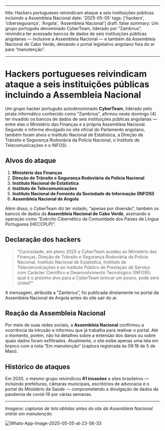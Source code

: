 ﻿
---
title: Hackers portugueses reivindicam ataque a seis instituições públicas incluindo a Assembleia Nacional
date: '2025-05-05'
tags: ['hackers', 'cibersegurança', 'Angola', 'Assembleia Nacional']
draft: false
summary: Um grupo português denominado CyberTeam, liderado por “Zambrius”, reivindica ter acessado bancos de dados de seis instituições públicas angolanas — inclusive a Assembleia Nacional — e também da Assembleia Nacional de Cabo Verde, deixando o portal legislativo angolano fora do ar para “manutenção”.

---

# Hackers portugueses reivindicam ataque a seis instituições públicas incluindo a Assembleia Nacional



Um grupo hacker português autodenominado **CyberTeam**, liderado pelo pirata informático conhecido como “Zambrius”, afirmou neste domingo (4) ter invadido os bancos de dados de seis instituições públicas angolanas — entre elas o Ministério das Finanças e a própria Assembleia Nacional. Segundo o informe divulgado no site oficial do Parlamento angolano, também foram alvos o Instituto Nacional de Estatística, a Direção de Trânsito e Segurança Rodoviária da Polícia Nacional, o Instituto de Telecomunicações e o INFOSI.

## Alvos do ataque

1. **Ministério das Finanças**  
2. **Direção de Trânsito e Segurança Rodoviária da Polícia Nacional**  
3. **Instituto Nacional de Estatística**  
4. **Instituto de Telecomunicações**  
5. **Instituto Nacional de Fomento da Sociedade de Informação (INFOSI)**  
6. **Assembleia Nacional de Angola**  

Além disso, o CyberTeam diz ter violado, “apenas por diversão”, também os bancos de dados da **Assembleia Nacional de Cabo Verde**, assinando a operação como “Exército Cibernético da Comunidade dos Países de Língua Portuguesa (HECCPLP)”.

## Declaração dos hackers

> “Curiosidade, em pleno 2025 a CyberTeam acedeu ao Ministério das Finanças, Direção de Trânsito e Segurança Rodoviária da Polícia Nacional, Instituto Nacional de Estatística, Instituto de Telecomunicações e ao Instituto Público de Prestação de Serviço com Carácter Científico e Desenvolvimento Tecnológico (INFOSI); qual é o próximo alvo para a CyberTeam brincar um pouco, pode será Unitel?”  

A mensagem, atribuída a “Zambrius”, foi publicada diretamente no portal da Assembleia Nacional de Angola antes do site sair do ar.

## Reação da Assembleia Nacional

Por meio de suas redes sociais, a **Assembleia Nacional** confirmou a ocorrência da intrusão e informou que já trabalha para reativar o portal. Até o momento, porém, não há detalhes sobre a extensão dos danos ou sobre quais dados foram exfiltrados. Atualmente, o site exibe apenas uma tela em branco com a nota “Em manutenção” (captura registrada às 09:18 de 5 de Maio).

## Histórico de ataques

Em 2020, o mesmo grupo reivindicou **61 invasões** a sites brasileiros — incluindo prefeituras, câmaras municipais, escritórios de advocacia e o portal do Ministério da Saúde — comprometendo a divulgação de dados da pandemia de covid-19 por várias semanas.

---

*Imagens: capturas de tela obtidas antes do site da Assembleia Nacional entrar em manutenção.*

<img src="https://i.ibb.co/Psr10mS4/Whats-App-Image-2025-05-05-at-23-56-33.jpg" alt="Whats-App-Image-2025-05-05-at-23-56-33" border="0">
